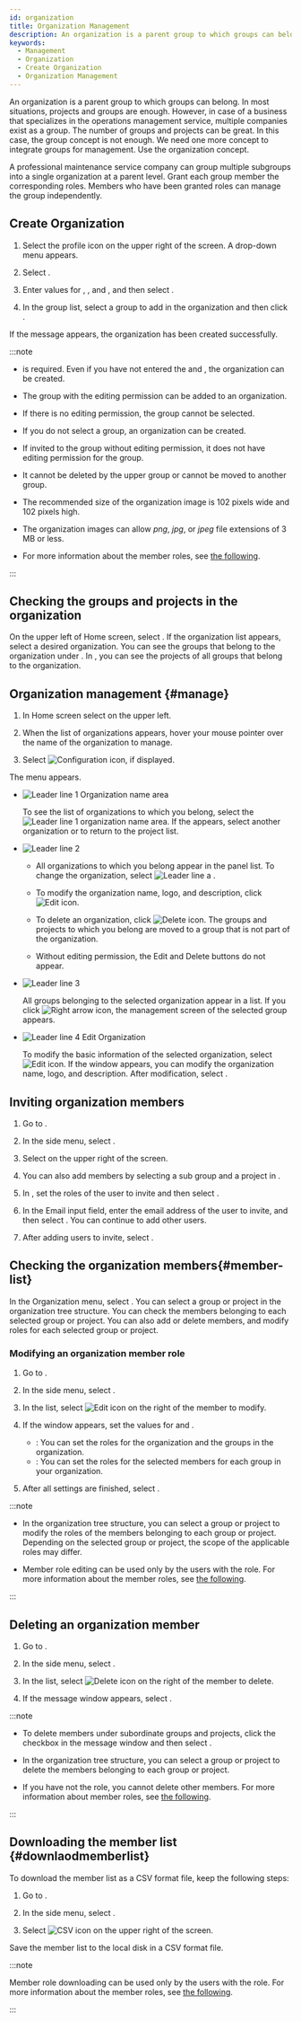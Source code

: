 ```yaml
---
id: organization
title: Organization Management
description: An organization is a parent group to which groups can belong.
keywords:
  - Management
  - Organization
  - Create Organization
  - Organization Management
---
```


An organization is a parent group to which groups can belong. In most situations, projects and groups are enough. However, in case of a business that specializes in the operations management service, multiple companies exist as a group. The number of groups and projects can be great. In this case, the group concept is not enough. We need one more concept to integrate groups for management. Use the organization concept.

A professional maintenance service company can group multiple subgroups into a single organization at a parent level. Grant each group member the corresponding roles. Members who have been granted roles can manage the group independently.

## Create Organization

1. Select the profile icon on the upper right of the screen. A drop-down menu appears.

2. Select <Cmdname sid="create_organization" className="uitext" />.

3. Enter values for <Cmdname sid="organization_name" className="uitext" />, <Cmdname sid="site_logo" className="uitext" />, and <Cmdname sid="description" className="uitext" />, and then select <Cmdname sid="next" className="uitext" />.

4. In the group list, select a group to add in the organization and then click <Cmdname sid="complete" className="uitext" />.

If the <Cmdname sid="success_create_organization" className="uitext" /> message appears, the organization has been created successfully.

:::note

- <Cmdname sid="organization_name" className="uitext" /> is required. Even if you have not entered the <Cmdname sid="site_logo" className="uitext" /> and <Cmdname sid="description" className="uitext" />, the organization can be created.

- The group with the editing permission can be added to an organization.

- If there is no editing permission, the group cannot be selected.

- If you do not select a group, an organization can be created.

- If invited to the group without editing permission, it does not have editing permission for the group.

- It cannot be deleted by the upper group or cannot be moved to another group.

- The recommended size of the organization <Cmdname sid="site_logo" className="uitext" /> image is 102 pixels wide and 102 pixels high. 

- The organization <Cmdname sid="site_logo" className="uitext" /> images can allow _png_, _jpg_, or _jpeg_ file extensions of 3 MB or less.

- For more information about the member roles, see [the following](project-structure#project-auth).

:::

## Checking the groups and projects in the organization

On the upper left of Home screen, select <Cmdname sid="sidebar_org_selector_no_organization" className="uitext" />. If the organization list appears, select a desired organization. You can see the groups that belong to the organization under <Cmdname sid="BTN07332" className="uitext" />. In <Cmdname sid="side_projectList" className="uitext" />, you can see the projects of all groups that belong to the organization.

## Organization management {#manage}

1. In Home screen select <Cmdname sid="sidebar_org_selector_no_organization" className="uitext" /> on the upper left.

   <ImgLang img='project-organize-manage.png' desc='Organization Management' />

2. When the list of organizations appears, hover your mouse pointer over the name of the organization to manage.

3. Select ![Configuration icon](/img/ico-setting.svg), if displayed.

The <Cmdname sid="side_organizationManagement" className="uitext" /> menu appears.

<ImgLang img='project-organize-manage-group.png' desc='Organization Management' />

- ![Leader line 1](/img/number-01.png) Organization name area

  To see the list of organizations to which you belong, select the ![Leader line 1](/img/number-01.png) organization name area. If the <Cmdname sid="organization_list" className="uitext" /> appears, select another organization or <Cmdname sid="return_non_organization_list" className="uitext" /> to return to the project list.

- ![Leader line 2](/img/number-02.png) <Cmdname sid="organization_list" className="uitext" />

  - All organizations to which you belong appear in the panel list. To change the organization, select ![Leader line a](/img/char-a.svg) <Cmdname sid="organization_management_change_to" className="uitext" />.

  - To modify the organization name, logo, and description, click ![Edit icon](/img/ico-edit.svg).

  - To delete an organization, click ![Delete icon](/img/ico-trash.svg). The groups and projects to which you belong are moved to a group that is not part of the organization.

  - Without editing permission, the Edit and Delete buttons do not appear.

- ![Leader line 3](/img/number-03.png) <Cmdname sid="group_list" className="uitext" />

  All groups belonging to the selected organization appear in a list. If you click ![Right arrow icon](/img/right-arrow.svg), the management screen of the selected group appears.

- ![Leader line 4](/img/number-04.png) Edit Organization

  To modify the basic information of the selected organization, select ![Edit icon](/img/ico-edit.svg). If the <Cmdname sid="edit_organization" className="uitext" /> window appears, you can modify the organization name, logo, and description. After modification, select <Cmdname sid="save" className="uitext" />.

## Inviting organization members

1. Go to <Cmdname sid="side_organizationManagement" className="uitext" />.

2. In the side menu, select <Cmdname sid="side_organizationMembers" className="uitext" />.

3. Select <Cmdname sid="invite_member" className="uitext" /> on the upper right of the screen.

4. You can also add members by selecting a sub group and a project in <Cmdname sid="organization" className="uitext" />.

5. In <Cmdname sid="user_role" className="uitext" />, set the roles of the user to invite and then select <Cmdname sid="apply" className="uitext" />.

6. In the Email input field, enter the email address of the user to invite, and then select <Cmdname sid="add" className="uitext" />. You can continue to add other users.

7. After adding users to invite, select <Cmdname sid="complete" className="uitext" />.


<InviteMemberNotes />

## Checking the organization members{#member-list}

<ImgLang img='organization-member.png' desc='Checking Organization Member' />

In the Organization menu, select <Cmdname sid="side_organizationMembers" className="uitext" />. You can select a group or project in the organization tree structure. You can check the members belonging to each selected group or project. You can also add or delete members, and modify roles for each selected group or project.

### Modifying an organization member role

1. Go to <Cmdname sid="side_organizationManagement" className="uitext" />.

2. In the side menu, select <Cmdname sid="side_organizationMembers" className="uitext" />.

3. In the <Cmdname sid="organization_member" className="uitext" /> list, select ![Edit icon](/img/ico-edit.svg) on the right of the member to modify.

4. If the <Cmdname sid="edit_member_role" className="uitext" /> window appears, set the values for <Cmdname sid="member_role" className="uitext" /> and <Cmdname sid="user_role_per_group_of_organization" className="uitext" />.

   - <Cmdname sid="member_role" className="uitext" />: You can set the roles for the organization and the groups in the organization.
   - <Cmdname sid="user_role_per_group_of_organization" className="uitext" />: You can set the roles for the selected members for each group in your organization.

5. After all settings are finished, select <Cmdname sid="apply" className="uitext" />.

:::note

- In the organization tree structure, you can select a group or project to modify the roles of the members belonging to each group or project. Depending on the selected group or project, the scope of the applicable roles may differ.

- Member role editing can be used only by the users with the <Cmdname sid="member_management" className="b600" /> role. For more information about the member roles, see [the following](project-structure#project-auth).

:::

## Deleting an organization member

1. Go to <Cmdname sid="side_organizationManagement" className="uitext" />.

2. In the side menu, select <Cmdname sid="side_organizationMembers" className="uitext" />.

3. In the <Cmdname sid="organization_member" className="uitext" /> list, select ![Delete icon](/img/ico-trash-red.svg) on the right of the member to delete.

4. If the message window appears, select <Cmdname sid="delete" className="uitext" />. 

:::note

- To delete members under subordinate groups and projects, click the checkbox in the message window and then select <Cmdname sid="delete" className="uitext" />.

- In the organization tree structure, you can select a group or project to delete the members belonging to each group or project.

- If you have not the <Cmdname sid="member_management" className="b600" /> role, you cannot delete other members. For more information about member roles, see [the following](project-structure#project-auth).

:::

## Downloading the member list {#downlaodmemberlist}

To download the member list as a CSV format file, keep the following steps:

1. Go to <Cmdname sid="side_organizationManagement" className="uitext" />.

2. In the side menu, select <Cmdname sid="side_organizationMembers" className="uitext" />.

3. Select ![CSV icon](/img/ic-csv-download-ms.svg) on the upper right of the screen.

Save the member list to the local disk in a CSV format file.

:::note

Member role downloading can be used only by the users with the <Cmdname sid="member_management" className="b600" /> role. For more information about the member roles, see [the following](project-structure#project-auth).

:::
